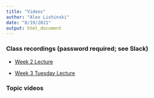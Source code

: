 ```yaml
---
title: "Videos"
author: "Alex Lishinski"
date: "8/19/2021"
output: html_document
---
```

### Class recordings (password required; see Slack)

- [Week 2 Lecture](https://tennessee.zoom.us/rec/share/ly1wN7qlP5F96Du6g7_RELTRPcn_5AYhlbCXrJpAtjf-zd4qaw_9Apel6jxtWt23.ZZentZmU1XFPgAD0)

- [Week 3 Tuesday Lecture](https://tennessee.zoom.us/rec/share/jp4x5N6b4_N2sOwYsiQzvA7iLjJFyYfgmJsuiupWPVcuIeP2WtFDEl2NL9-KPzud.k-S8C4rmCO-Atq6g )


### Topic videos



